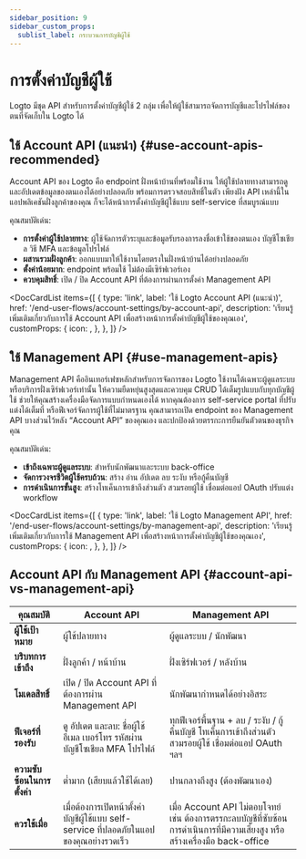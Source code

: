 ```yaml
---
sidebar_position: 9
sidebar_custom_props:
  sublist_label: กระบวนการบัญชีผู้ใช้
---
```



# การตั้งค่าบัญชีผู้ใช้

Logto มีชุด API สำหรับการตั้งค่าบัญชีผู้ใช้ 2 กลุ่ม เพื่อให้ผู้ใช้สามารถจัดการบัญชีและโปรไฟล์ของตนที่จัดเก็บใน Logto ได้

## ใช้ Account API (แนะนำ) \{#use-account-apis-recommended}

Account API ของ Logto คือ endpoint ฝั่งหน้าบ้านที่พร้อมใช้งาน ให้ผู้ใช้ปลายทางสามารถดูและอัปเดตข้อมูลของตนเองได้อย่างปลอดภัย พร้อมการตรวจสอบสิทธิ์ในตัว เพียงฝัง API เหล่านี้ในแอปพลิเคชันฝั่งลูกค้าของคุณ ก็จะได้หน้าการตั้งค่าบัญชีผู้ใช้แบบ self-service ที่สมบูรณ์แบบ

คุณสมบัติเด่น:

- **การตั้งค่าผู้ใช้ปลายทาง**: ผู้ใช้จัดการตัวระบุและข้อมูลรับรองการลงชื่อเข้าใช้ของตนเอง บัญชีโซเชียล วิธี MFA และข้อมูลโปรไฟล์
- **ผสานรวมฝั่งลูกค้า**: ออกแบบมาให้ใช้งานโดยตรงในฝั่งหน้าบ้านได้อย่างปลอดภัย
- **ตั้งค่าน้อยมาก**: endpoint พร้อมใช้ ไม่ต้องมีเซิร์ฟเวอร์เอง
- **ควบคุมสิทธิ์**: เปิด / ปิด Account API ที่ต้องการผ่านการตั้งค่า Management API

<DocCardList
  items={[
    {
      type: 'link',
      label: 'ใช้ Logto Account API (แนะนำ)',
      href: '/end-user-flows/account-settings/by-account-api',
      description:
        'เรียนรู้เพิ่มเติมเกี่ยวกับการใช้ Account API เพื่อสร้างหน้าการตั้งค่าบัญชีผู้ใช้ของคุณเอง',
      customProps: {
        icon: <GearIcon />,
      },
    },
  ]}
/>

## ใช้ Management API \{#use-management-apis}

Management API คืออินเทอร์เฟซหลักสำหรับการจัดการของ Logto ใช้งานได้เฉพาะผู้ดูแลระบบหรือบริการฝั่งเซิร์ฟเวอร์เท่านั้น ให้ความยืดหยุ่นสูงสุดและควบคุม CRUD ได้เต็มรูปแบบกับทุกบัญชีผู้ใช้ ช่วยให้คุณสร้างเครื่องมือจัดการแบบกำหนดเองได้ หากคุณต้องการ self-service portal ที่ปรับแต่งได้เต็มที่ หรือฟีเจอร์จัดการผู้ใช้ที่ไม่มาตรฐาน คุณสามารถเปิด endpoint ของ Management API บางส่วนไว้หลัง “Account API” ของคุณเอง และปกป้องด้วยตรรกะการยืนยันตัวตนของธุรกิจคุณ

คุณสมบัติเด่น:

- **เข้าถึงเฉพาะผู้ดูแลระบบ**: สำหรับนักพัฒนาและระบบ back-office
- **จัดการวงจรชีวิตผู้ใช้ครบถ้วน**: สร้าง อ่าน อัปเดต ลบ ระงับ หรือกู้คืนบัญชี
- **การดำเนินการขั้นสูง**: สร้างโทเค็นการเข้าถึงส่วนตัว สวมรอยผู้ใช้ เชื่อมต่อแอป OAuth ปรับแต่ง workflow

<DocCardList
  items={[
    {
      type: 'link',
      label: 'ใช้ Logto Management API',
      href: '/end-user-flows/account-settings/by-management-api',
      description:
        'เรียนรู้เพิ่มเติมเกี่ยวกับการใช้ Management API เพื่อสร้างหน้าการตั้งค่าบัญชีผู้ใช้ของคุณเอง',
      customProps: {
        icon: <GearIcon />,
      },
    },
  ]}
/>

## Account API กับ Management API \{#account-api-vs-management-api}

| คุณสมบัติ                   | Account API                                                                              | Management API                                                                                                                  |
| --------------------------- | ---------------------------------------------------------------------------------------- | ------------------------------------------------------------------------------------------------------------------------------- |
| **ผู้ใช้เป้าหมาย**          | ผู้ใช้ปลายทาง                                                                            | ผู้ดูแลระบบ / นักพัฒนา                                                                                                          |
| **บริบทการเข้าถึง**         | ฝั่งลูกค้า / หน้าบ้าน                                                                    | ฝั่งเซิร์ฟเวอร์ / หลังบ้าน                                                                                                      |
| **โมเดลสิทธิ์**             | เปิด / ปิด Account API ที่ต้องการผ่าน Management API                                     | นักพัฒนากำหนดได้อย่างอิสระ                                                                                                      |
| **ฟีเจอร์ที่รองรับ**        | ดู อัปเดต และลบ: ชื่อผู้ใช้ อีเมล เบอร์โทร รหัสผ่าน บัญชีโซเชียล MFA โปรไฟล์             | ทุกฟีเจอร์พื้นฐาน + ลบ / ระงับ / กู้คืนบัญชี โทเค็นการเข้าถึงส่วนตัว สวมรอยผู้ใช้ เชื่อมต่อแอป OAuth ฯลฯ                        |
| **ความซับซ้อนในการตั้งค่า** | ต่ำมาก (เสียบแล้วใช้ได้เลย)                                                              | ปานกลางถึงสูง (ต้องพัฒนาเอง)                                                                                                    |
| **ควรใช้เมื่อ**             | เมื่อต้องการเปิดหน้าตั้งค่าบัญชีผู้ใช้แบบ self-service ที่ปลอดภัยในแอปของคุณอย่างรวดเร็ว | เมื่อ Account API ไม่ตอบโจทย์ เช่น ต้องการตรรกะลบบัญชีที่ซับซ้อน การดำเนินการที่มีความเสี่ยงสูง หรือสร้างเครื่องมือ back-office |
